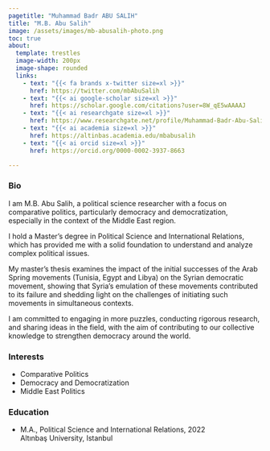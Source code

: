 ```yaml
---
pagetitle: "Muhammad Badr ABU SALIH"
title: "M.B. Abu Salih"
image: /assets/images/mb-abusalih-photo.png
toc: true
about:
  template: trestles
  image-width: 200px
  image-shape: rounded
  links:
    - text: "{{< fa brands x-twitter size=xl >}}"
      href: https://twitter.com/mbAbuSalih
    - text: "{{< ai google-scholar size=xl >}}"
      href: https://scholar.google.com/citations?user=8W_qE5wAAAAJ
    - text: "{{< ai researchgate size=xl >}}"
      href: https://www.researchgate.net/profile/Muhammad-Badr-Abu-Salih
    - text: "{{< ai academia size=xl >}}"
      href: https://altinbas.academia.edu/mbabusalih
    - text: "{{< ai orcid size=xl >}}"
      href: https://orcid.org/0000-0002-3937-8663

---
```

### Bio
I am M.B. Abu Salih, a political science researcher with a focus on comparative politics, particularly democracy and democratization, especially in the context of the Middle East region.

I hold a Master's degree in Political Science and International Relations, which has provided me with a solid foundation to understand and analyze complex political issues.

My master's thesis examines the impact of the initial successes of the Arab Spring movements (Tunisia, Egypt and Libya) on the Syrian democratic movement, showing that Syria's emulation of these movements contributed to its failure and shedding light on the challenges of initiating such movements in simultaneous contexts.

I am committed to engaging in more puzzles, conducting rigorous research, and sharing ideas in the field, with the aim of contributing to our collective knowledge to strengthen democracy around the world.


### Interests

- Comparative Politics
- Democracy and Democratization
- Middle East Politics


### Education

<ul class="fa-ul" style="--fa-li-width: 2em;">
 <li><span class="fa-li"><i class="fa-solid fa-graduation-cap"></i></span>M.A., Political Science and International Relations, 2022 <br/>Altınbaş University, Istanbul</li>
</ul>

















